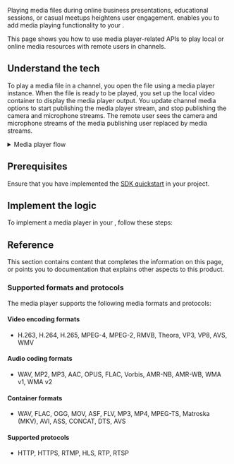 
Playing media files during online business presentations, educational sessions, or casual meetups heightens user engagement. <Vg k="VSDK" /> enables you to add media playing functionality to your <Vpl k="CLIENT" />. 

<PlatformWrapper platform="android, ios, macos, windows, react-native, electron, unity">

This page shows you how to use media player-related APIs to play local or online media resources with remote users in <Vpd k="NAME" /> channels.

 ## Understand the tech

To play a media file in a channel, you open the file using a media player instance. When the file is ready to be played, you set up the local video container to display the media player output. You update channel media options to start publishing the media player stream, and stop publishing the camera and microphone streams. The remote user sees the camera and microphone streams of the media publishing user replaced by media streams.

<details>
<summary>Media player flow</summary>

![Media player](/images/video-sdk/play-media.svg)
</details>

## Prerequisites 

Ensure that you have implemented the [SDK quickstart](../../video-calling/get-started/get-started-sdk) in your project.

## Implement the logic
To implement a media player in your <Vpl k="CLIENT" />, follow these steps:

<ProjectImplement/>

## Reference
This section contains content that completes the information on this page, or points you to documentation that explains other aspects to this product.

<PlatformWrapper platform="android, ios, macos, windows, unity">

### Supported formats and protocols

The media player supports the following media formats and protocols:

#### Video encoding formats

- H.263, H.264, H.265, MPEG-4, MPEG-2, RMVB, Theora, VP3, VP8, AVS, WMV

#### Audio coding formats

- WAV, MP2, MP3, AAC, OPUS, FLAC, Vorbis, AMR-NB, AMR-WB, WMA v1, WMA v2

#### Container formats

- WAV, FLAC, OGG, MOV, ASF, FLV, MP3, MP4, MPEG-TS, Matroska (MKV), AVI, ASS, CONCAT, DTS, AVS

#### Supported protocols

- HTTP, HTTPS, RTMP, HLS, RTP, RTSP

</PlatformWrapper>

<Reference/>

</PlatformWrapper>
<PlatformWrapper notAllowed="android, ios, macos, windows, react-native, electron, unity">
<NotAvailable/>
</PlatformWrapper>